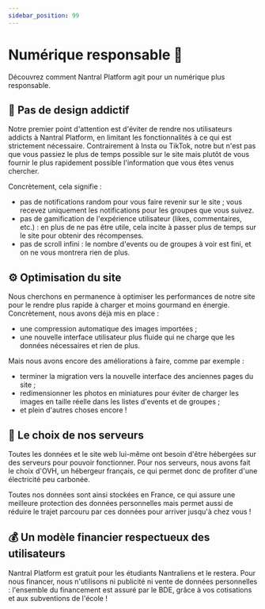 ```yaml
---
sidebar_position: 99
---
```


# Numérique responsable 🌱

Découvrez comment Nantral Platform agit pour un numérique plus responsable.

## 🎨 Pas de design addictif

Notre premier point d'attention est d'éviter de rendre nos utilisateurs addicts
à Nantral Platform, en limitant les fonctionnalités à ce qui est strictement
nécessaire. Contrairement à Insta ou TikTok, notre but n'est pas que vous passiez
le plus de temps possible sur le site mais plutôt de vous fournir le plus
rapidement possible l'information que vous êtes venus chercher.

Concrètement, cela signifie :

-  pas de notifications random pour vous faire revenir sur le site ; vous recevez
   uniquement les notifications pour les groupes que vous suivez.
-  pas de gamification de l'expérience utilisateur (likes, commentaires, etc.) :
   en plus de ne pas être utile, cela incite à passer plus de temps sur le site
   pour obtenir des récompenses.
-  pas de scroll infini : le nombre d'events ou de groupes à voir est fini,
   et on ne vous montrera rien de plus.

## ⚙️ Optimisation du site

Nous cherchons en permanence à optimiser les performances de notre site pour
le rendre plus rapide à charger et moins gourmand en énergie.
Concrètement, nous avons déjà mis en place :

-  une compression automatique des images importées ;
-  une nouvelle interface utilisateur plus fluide qui ne charge que les données
   nécessaires et rien de plus.

Mais nous avons encore des améliorations à faire, comme par exemple :

-  terminer la migration vers la nouvelle interface des anciennes pages du site ;
-  redimensionner les photos en miniatures pour éviter de charger les images
   en taille réelle dans les listes d'events et de groupes ;
-  et plein d'autres choses encore !

## 🔌 Le choix de nos serveurs

Toutes les données et le site web lui-même ont besoin d'être hébergées sur des
serveurs pour pouvoir fonctionner. Pour nos serveurs, nous avons fait le choix
d'OVH, un hébergeur français, ce qui permet donc de profiter d'une électricité
peu carbonée.

Toutes nos données sont ainsi stockées en France, ce qui assure une meilleure
protection des données personnelles mais permet aussi de réduire le trajet
parcouru par ces données pour arriver jusqu'à chez vous !

## 💰 Un modèle financier respectueux des utilisateurs

Nantral Platform est gratuit pour les étudiants Nantraliens et le restera.
Pour nous financer, nous n'utilisons ni publicité ni vente de données
personnelles : l'ensemble du financement est assuré par le BDE, grâce à vos
cotisations et aux subventions de l'école !
